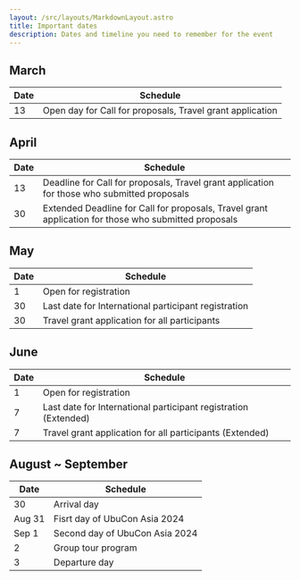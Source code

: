 ```yaml
---
layout: /src/layouts/MarkdownLayout.astro
title: Important dates
description: Dates and timeline you need to remember for the event
---
```

## March

| Date | Schedule |
| --- | --- |
| 13 | Open day for Call for proposals, Travel grant application |

## April
| Date | Schedule |
| --- | --- |
| 13 | Deadline for Call for proposals, Travel grant application for those who submitted proposals |
| 30 | Extended Deadline for Call for proposals, Travel grant application for those who submitted proposals |


## May

| Date | Schedule |
| --- | --- |
| 1 | Open for registration |
| 30 | Last date for International participant registration |
| 30 | Travel grant application for all participants |

## June

| Date | Schedule |
| --- | --- |
| 1 | Open for registration |
| 7 | Last date for International participant registration (Extended) |
| 7 | Travel grant application for all participants (Extended) |

## August ~ September
| Date | Schedule |
| --- | --- |
| 30 | Arrival day |
| Aug 31 | Fisrt day of UbuCon Asia 2024 |
| Sep 1 | Second day of UbuCon Asia 2024 |
| 2 | Group tour program |
| 3 | Departure day |
